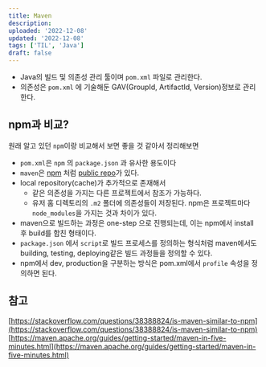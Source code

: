 ```yaml
---
title: Maven
description:
uploaded: '2022-12-08'
updated: '2022-12-08'
tags: ['TIL', 'Java']
draft: false
---
```


- Java의 빌드 및 의존성 관리 툴이며 `pom.xml` 파일로 관리한다.
- 의존성은 `pom.xml` 에 기술해둔 GAV(GroupId, ArtifactId, Version)정보로 관리한다.

## npm과 비교?

원래 알고 있던 `npm`이랑 비교해서 보면 좋을 것 같아서 정리해보면

- `pom.xml`은 `npm` 의 `package.json` 과 유사한 용도이다
- `maven`은 [npm](https://registry.npmjs.org/) 처럼 [public repo](https://repo.maven.apache.org/maven2/)가 있다.
- local repository(cache)가 추가적으로 존재해서
  - 같은 의존성을 가지는 다른 프로젝트에서 참조가 가능하다.
  - 유저 홈 디렉토리의 `.m2` 폴더에 의존성들이 저장된다. npm은 프로젝트마다 `node_modules`을 가지는 것과 차이가 있다.
- maven으로 빌드하는 과정은 one-step 으로 진행되는데, 이는 npm에서 install 후 build를 합친 형태이다.
- `package.json` 에서 `script`로 빌드 프로세스를 정의하는 형식처럼 maven에서도 building, testing, deploying같은 빌드 과정들을 정의할 수 있다.
- npm에서 dev, production을 구분하는 방식은 pom.xml에서 `profile` 속성을 정의하면 된다.

## 참고

[https://stackoverflow.com/questions/38388824/is-maven-similar-to-npm](https://stackoverflow.com/questions/38388824/is-maven-similar-to-npm)
[https://maven.apache.org/guides/getting-started/maven-in-five-minutes.html](https://maven.apache.org/guides/getting-started/maven-in-five-minutes.html)
